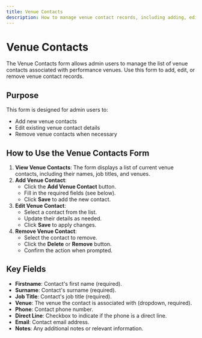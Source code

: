 ```yaml
---
title: Venue Contacts
description: How to manage venue contact records, including adding, editing, and removing venue contact entries.
---
```


# Venue Contacts

The Venue Contacts form allows admin users to manage the list of venue contacts associated with performance venues. Use this form to add, edit, or remove venue contact records.

## Purpose
This form is designed for admin users to:
- Add new venue contacts
- Edit existing venue contact details
- Remove venue contacts when necessary

## How to Use the Venue Contacts Form

1. **View Venue Contacts**: The form displays a list of current venue contacts, including their names, job titles, and venues.
2. **Add Venue Contact**:
   - Click the **Add Venue Contact** button.
   - Fill in the required fields (see below).
   - Click **Save** to add the new contact.
3. **Edit Venue Contact**:
   - Select a contact from the list.
   - Update their details as needed.
   - Click **Save** to apply changes.
4. **Remove Venue Contact**:
   - Select the contact to remove.
   - Click the **Delete** or **Remove** button.
   - Confirm the action when prompted.

## Key Fields
- **Firstname**: Contact's first name (required).
- **Surname**: Contact's surname (required).
- **Job Title**: Contact's job title (required).
- **Venue**: The venue the contact is associated with (dropdown, required).
- **Phone**: Contact phone number.
- **Direct Line**: Checkbox to indicate if the phone is a direct line.
- **Email**: Contact email address.
- **Notes**: Any additional notes or relevant information.
